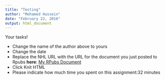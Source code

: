 ```yaml
---
title: "Testing"
author: "Mohamed Hussein"
date: "February 22, 2016"
output: html_document
---
```


Your tasks!

* Change the name of the author above to yours
* Change the date
* Replace the NHL URL with the URL for the document you just posted to Rpubs **here**: [My RPubs Document](http://rpubs.com/mhusseinmidd/)
* Click Knit HTML
* Please indicate how much time you spent on this assignment:32 minutes

